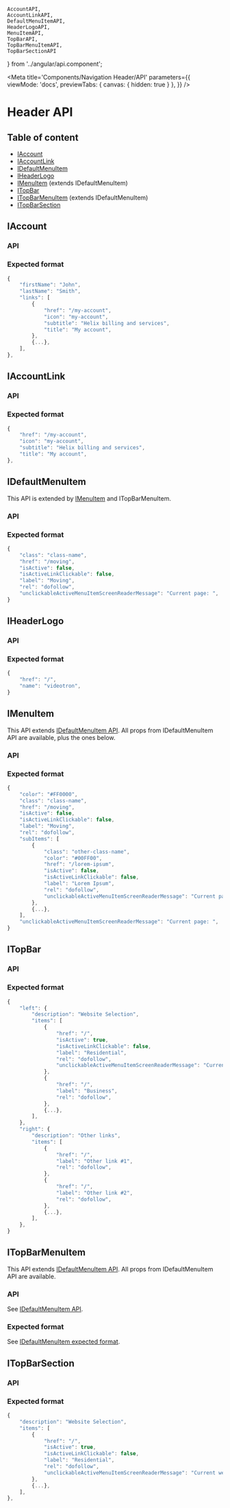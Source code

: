     AccountAPI,
    AccountLinkAPI,
    DefaultMenuItemAPI,
    HeaderLogoAPI,
    MenuItemAPI,
    TopBarAPI,
    TopBarMenuItemAPI,
    TopBarSectionAPI
} from '../angular/api.component';

<Meta
    title='Components/Navigation Header/API'
    parameters={{
        viewMode: 'docs',
        previewTabs: { 
            canvas: { hidden: true } 
        },
    }}
/>

# Header API

## Table of content

- <a href="#iaccount" target="_self">IAccount</a>
- <a href="#iaccountlink" target="_self">IAccountLink</a>
- <a href="#idefaultmenuitem" target="_self">IDefaultMenuItem</a>
- <a href="#iheaderlogo" target="_self">IHeaderLogo</a>
- <a href="#imenuitem" target="_self">IMenuItem</a> (extends IDefaultMenuItem)
- <a href="#itopbar" target="_self">ITopBar</a>
- <a href="#itopbarmenuitem" target="_self">ITopBarMenuItem</a> (extends IDefaultMenuItem)
- <a href="#itopbarsection" target="_self">ITopBarSection</a>

## IAccount

<h3 id="iaccount-api">API</h3>

<ArgsTable of={AccountAPI} />

<h3 id="iaccount-format">Expected format</h3>

```jsx
{
    "firstName": "John",
    "lastName": "Smith",
    "links": [
        {
            "href": "/my-account",
            "icon": "my-account",
            "subtitle": "Helix billing and services",
            "title": "My account",
        },
        {...},
    ],
},
```


## IAccountLink

<h3 id="iaccountlink-api">API</h3>

<ArgsTable of={AccountLinkAPI} />

<h3 id="iaccountlink-format">Expected format</h3>

```jsx
{
    "href": "/my-account",
    "icon": "my-account",
    "subtitle": "Helix billing and services",
    "title": "My account",
},
```


## IDefaultMenuItem

This API is extended by <a href="#imenuitem" target="_self">IMenuItem</a> and ITopBarMenuItem.

<h3 id="idefaultmenuitem-api">API</h3>

<ArgsTable of={DefaultMenuItemAPI} />

<h3 id="idefaultmenuitem-format">Expected format</h3>

```jsx
{
    "class": "class-name",
    "href": "/moving",
    "isActive": false,
    "isActiveLinkClickable": false,
    "label": "Moving",
    "rel": "dofollow",
    "unclickableActiveMenuItemScreenReaderMessage": "Current page: ",
}
```


## IHeaderLogo

<h3 id="iheaderlogo-api">API</h3>

<ArgsTable of={HeaderLogoAPI} />

<h3 id="iheaderlogo-format">Expected format</h3>

```jsx
{
    "href": "/",
    "name": "videotron",
}
```


## IMenuItem

This API extends <a href="#idefaultmenuitem-api" target="_self">IDefaultMenuItem API</a>.
All props from IDefaultMenuItem API are available, plus the ones below.

<h3 id="imenuitem-api">API</h3>

<ArgsTable of={MenuItemAPI} />

<h3 id="imenuitem-format">Expected format</h3>

```jsx
{
    "color": "#FF0000",
    "class": "class-name",
    "href": "/moving",
    "isActive": false,
    "isActiveLinkClickable": false,
    "label": "Moving",
    "rel": "dofollow",
    "subItems": [
        {
            "class": "other-class-name",
            "color": "#00FF00",
            "href": "/lorem-ipsum",
            "isActive": false,
            "isActiveLinkClickable": false,
            "label": "Lorem Ipsum",
            "rel": "dofollow",
            "unclickableActiveMenuItemScreenReaderMessage": "Current page: ",
        },
        {...},
    ],
    "unclickableActiveMenuItemScreenReaderMessage": "Current page: ",
}
```


## ITopBar

<h3 id="itopbar-api">API</h3>

<ArgsTable of={TopBarAPI} />

<h3 id="itopbar-format">Expected format</h3>

```jsx
{
    "left": {
        "description": "Website Selection",
        "items": [
            {
                "href": "/",
                "isActive": true,
                "isActiveLinkClickable": false,
                "label": "Residential",
                "rel": "dofollow",
                "unclickableActiveMenuItemScreenReaderMessage": "Current website:",
            },
            {
                "href": "/",
                "label": "Business",
                "rel": "dofollow",
            },
            {...},
        ],
    },
    "right": {
        "description": "Other links",
        "items": [
            {
                "href": "/",
                "label": "Other link #1",
                "rel": "dofollow",
            },
            {
                "href": "/",
                "label": "Other link #2",
                "rel": "dofollow",
            },
            {...},
        ],
    },
}
```


## ITopBarMenuItem

This API extends <a href="#idefaultmenuitem-api" target="_self">IDefaultMenuItem API</a>.
All props from IDefaultMenuItem API are available.

<h3 id="itopbarmenuitem-api">API</h3>

See <a href="#idefaultmenuitem-api" target="_self">IDefaultMenuItem API</a>.

<h3 id="itopbarmenuitem-format">Expected format</h3>

See <a href="#idefaultmenuitem-format" target="_self">IDefaultMenuItem expected format</a>.


## ITopBarSection

<h3 id="itopbarsection-api">API</h3>

<ArgsTable of={TopBarSectionAPI} />

<h3 id="itopbarsection-format">Expected format</h3>

```jsx
{
    "description": "Website Selection",
    "items": [
        {
            "href": "/",
            "isActive": true,
            "isActiveLinkClickable": false,
            "label": "Residential",
            "rel": "dofollow",
            "unclickableActiveMenuItemScreenReaderMessage": "Current website:",
        },
        {...},
    ],
},
```